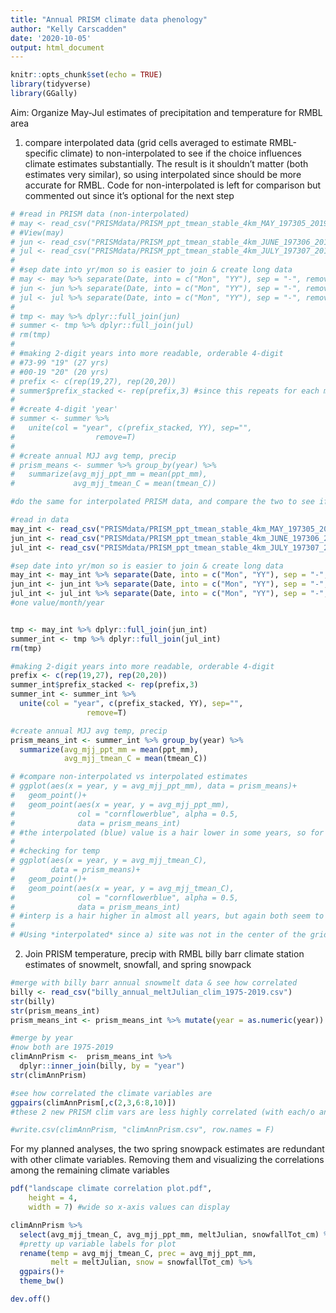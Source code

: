 ```yaml
---
title: "Annual PRISM climate data phenology"
author: "Kelly Carscadden"
date: '2020-10-05'
output: html_document
---
```


```r
knitr::opts_chunk$set(echo = TRUE)
library(tidyverse)
library(GGally)
```


Aim: Organize May-Jul estimates of precipitation and temperature for RMBL area

1. compare interpolated data (grid cells averaged to estimate RMBL-specific climate) to non-interpolated to see if the choice influences climate estimates substantially. The result is it shouldn't matter (both estimates very similar), so using interpolated since should be more accurate for RMBL. Code for non-interpolated is left for comparison but commented out since it's optional for the next step

```r
# #read in PRISM data (non-interpolated)
# may <- read_csv("PRISMdata/PRISM_ppt_tmean_stable_4km_MAY_197305_201905_38.9563_-106.9859.csv")
# #View(may)
# jun <- read_csv("PRISMdata/PRISM_ppt_tmean_stable_4km_JUNE_197306_201906_38.9563_-106.9859.csv")
# jul <- read_csv("PRISMdata/PRISM_ppt_tmean_stable_4km_JULY_197307_201907_38.9563_-106.9859.csv")
# 
# #sep date into yr/mon so is easier to join & create long data
# may <- may %>% separate(Date, into = c("Mon", "YY"), sep = "-", remove=F)
# jun <- jun %>% separate(Date, into = c("Mon", "YY"), sep = "-", remove=F)
# jul <- jul %>% separate(Date, into = c("Mon", "YY"), sep = "-", remove=F)
# 
# tmp <- may %>% dplyr::full_join(jun)
# summer <- tmp %>% dplyr::full_join(jul)
# rm(tmp)
# 
# #making 2-digit years into more readable, orderable 4-digit
# #73-99 "19" (27 yrs)
# #00-19 "20" (20 yrs)
# prefix <- c(rep(19,27), rep(20,20))
# summer$prefix_stacked <- rep(prefix,3) #since this repeats for each month
# 
# #create 4-digit 'year'
# summer <- summer %>% 
#   unite(col = "year", c(prefix_stacked, YY), sep="",
#                  remove=T)
# 
# #create annual MJJ avg temp, precip
# prism_means <- summer %>% group_by(year) %>%
#   summarize(avg_mjj_ppt_mm = mean(ppt_mm),
#             avg_mjj_tmean_C = mean(tmean_C))
```

```r
#do the same for interpolated PRISM data, and compare the two to see if interpolation makes a noticeable difference

#read in data
may_int <- read_csv("PRISMdata/PRISM_ppt_tmean_stable_4km_MAY_197305_201905_38.9563_-106.9859_INTERPOLATED.csv")
jun_int <- read_csv("PRISMdata/PRISM_ppt_tmean_stable_4km_JUNE_197306_201906_38.9563_-106.9859_INTERPOLATED.csv")
jul_int <- read_csv("PRISMdata/PRISM_ppt_tmean_stable_4km_JULY_197307_201907_38.9563_-106.9859_INTERPOLATED.csv")

#sep date into yr/mon so is easier to join & create long data
may_int <- may_int %>% separate(Date, into = c("Mon", "YY"), sep = "-", remove=F)
jun_int <- jun_int %>% separate(Date, into = c("Mon", "YY"), sep = "-", remove=F)
jul_int <- jul_int %>% separate(Date, into = c("Mon", "YY"), sep = "-", remove=F)
#one value/month/year


tmp <- may_int %>% dplyr::full_join(jun_int)
summer_int <- tmp %>% dplyr::full_join(jul_int)
rm(tmp)

#making 2-digit years into more readable, orderable 4-digit
prefix <- c(rep(19,27), rep(20,20))
summer_int$prefix_stacked <- rep(prefix,3)
summer_int <- summer_int %>% 
  unite(col = "year", c(prefix_stacked, YY), sep="",
                 remove=T)

#create annual MJJ avg temp, precip
prism_means_int <- summer_int %>% group_by(year) %>%
  summarize(avg_mjj_ppt_mm = mean(ppt_mm),
            avg_mjj_tmean_C = mean(tmean_C))

```

```r
# #compare non-interpolated vs interpolated estimates
# ggplot(aes(x = year, y = avg_mjj_ppt_mm), data = prism_means)+
#   geom_point()+
#   geom_point(aes(x = year, y = avg_mjj_ppt_mm),
#              col = "cornflowerblue", alpha = 0.5,
#              data = prism_means_int)
# #the interpolated (blue) value is a hair lower in some years, so for ppt the choice (interp/not) should not make a difference. Diff amon years generally >> diff btwn interp/not
# 
# #checking for temp
# ggplot(aes(x = year, y = avg_mjj_tmean_C), 
#        data = prism_means)+
#   geom_point()+
#   geom_point(aes(x = year, y = avg_mjj_tmean_C),
#              col = "cornflowerblue", alpha = 0.5,
#              data = prism_means_int)
# #interp is a hair higher in almost all years, but again both seem to show the same general pattern, so the choice shouldn't matter
# 
# #Using *interpolated* since a) site was not in the center of the grid cell & presumably this makes it a bit more targeted, and b) the exploratory plots above suggest that the choice of interp vs non-interpolated won't change the climate ~ year pattern really at all
```

2. Join PRISM temperature, precip with RMBL billy barr climate station estimates of snowmelt, snowfall, and spring snowpack
```r
#merge with billy barr annual snowmelt data & see how correlated
billy <- read_csv("billy_annual_meltJulian_clim_1975-2019.csv")
str(billy)
str(prism_means_int)
prism_means_int <- prism_means_int %>% mutate(year = as.numeric(year))

#merge by year
#now both are 1975-2019
climAnnPrism <-  prism_means_int %>% 
  dplyr::inner_join(billy, by = "year")
str(climAnnPrism)

#see how correlated the climate variables are
ggpairs(climAnnPrism[,c(2,3,6:8,10)])
#these 2 new PRISM clim vars are less highly correlated (with each/o and with the previous vars)

#write.csv(climAnnPrism, "climAnnPrism.csv", row.names = F)
```

For my planned analyses, the two spring snowpack estimates are redundant with other climate variables. Removing them and visualizing the correlations among the remaining climate variables
```r
pdf("landscape climate correlation plot.pdf",
    height = 4,
    width = 7) #wide so x-axis values can display

climAnnPrism %>% 
  select(avg_mjj_tmean_C, avg_mjj_ppt_mm, meltJulian, snowfallTot_cm) %>%
  #pretty up variable labels for plot
  rename(temp = avg_mjj_tmean_C, prec = avg_mjj_ppt_mm,
         melt = meltJulian, snow = snowfallTot_cm) %>%
  ggpairs()+
  theme_bw()

dev.off()
```